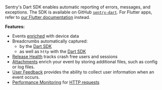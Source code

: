 <Note>

Sentry's Dart SDK enables automatic reporting of errors, messages, and exceptions. The SDK is available on GitHub [`sentry-dart`](https://github.com/getsentry/sentry-dart/). For Flutter apps, refer to [our Flutter documentation](/platforms/flutter) instead.

</Note>

**Features:**

- Events [enriched](/platforms/dart/enriching-events/context/) with device data
- Breadcrumbs automatically captured:
  - by the [Dart SDK](/platforms/dart/enriching-events/breadcrumbs/#automatic-breadcrumbs)
  - as well as `http` with the [Dart SDK](/platforms/dart/)
- [Release Health](/product/releases/health/) tracks crash free users and sessions
- [Attachments](/platforms/dart/enriching-events/attachments/) enrich your event by storing additional files, such as config or log files.
- [User Feedback](/platforms/dart/enriching-events/user-feedback/) provides the ability to collect user information when an event occurs.
- [Performance Monitoring](/product/performance/) for [HTTP requests](/platforms/dart/configuration/integrations/http-integration/#performance-monitoring-for-http-requests)
